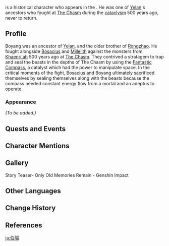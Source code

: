 {{Meta
<!-- Remove this template after adding the missing info -->
|missing_NPC_profile  = yes
}}
{{Character Infobox
|type             = Mentioned
|image            = NPC Boyang.png
|region           = Liyue

|relative         = Yelan
|relativeNote     = descendant
|sibling          = Rongzhao
|voiceEN          = [https://www.getgianni.com/ Gianni Matragrano]<ref>Twitter: [https://twitter.com/getgianni/status/1532413536122589187 EN VA Self Announcement] ([https://web.archive.org/web/20220602172801/https://twitter.com/GetGianni/status/1532413536122589187 Archived])</ref>
|voiceCN          = [https://zh.moegirl.org.cn/陈昊天 Chen Haotian ({{zh|陈昊天}})]<ref name="cn">Bilibili: [https://www.bilibili.com/video/BV1mW4y1C7eD {{zh|《原神》剧情PV-「惟余旧忆」}}]</ref>
|voiceJP          = [http://amuleto.jp/talents/tabuchishohei.html Tabuchi Shohei ({{ja|田渕将平}})]<ref name="cn" />
|deceased         = Past
}}
{{Lang|'''Boyang'''|zh=伯阳|zh_rm=Bóyáng}} is a historical character who appears in the {{Quest|At Tunnel's End, Light}}. He was one of [[Yelan]]'s ancestors who fought at [[The Chasm (Area)|The Chasm]] during the [[cataclysm]] 500 years ago, never to return.

==Profile==
Boyang was an ancestor of [[Yelan]], and the older brother of [[Rongzhao]]. He fought alongside [[Bosacius]] and [[Millelith]] against the monsters from [[Khaenri'ah]] 500 years ago at [[The Chasm (Area)|The Chasm]]. They contrived a stratagem to trap and seal the beasts in the depths of The Chasm by using the [[Fantastic Compass]], a catalyst which had the power to manipulate space. In the critical moments of the fight, Bosacius and Boyang ultimately sacrificed themselves by sealing themselves along with the beasts because the compass needed constant energy flow from a mortal and an adeptus to operate.

===Appearance===
''(To be added.)''

==Quests and Events==
{{Quests and Events}}

==Character Mentions==
{{Character Mentions}}

==Gallery==
<gallery>
Story Teaser- Only Old Memories Remain - Genshin Impact
</gallery>

==Other Languages==
{{Other Languages|default_hidden = 1
|en      = Boyang
|zhs     = 伯阳
|zhs_rm  = Bóyáng
|zht     = 伯陽
|zht_rm  = Bóyáng
|ja      = 伯陽
|ja_rm   = Hakuyou<ref>{{Ref/Quest|End of the Line (Quest)|note=Japanese Voice-Over}}</ref>
|ko      = {{tt|백양|伯陽}}
|ko_rm   = Baek-yang
|es      = Boyang
|fr      = Boyang
|ru      = Бо Ян
|th      = Boyang
|vi      = Boyang
|de      = Boyang
|id      = Boyang
|pt      = Boyang
|tr      = Boyang
|it      = Boyang
}}

==Change History==
{{Change History|introduced=2.7}}

==References==
{{Reflist}}

[[ja:伯陽]]
